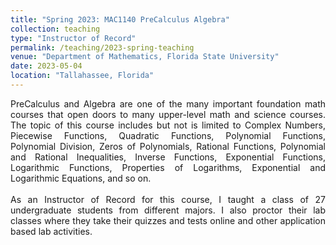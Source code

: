 ```yaml
---
title: "Spring 2023: MAC1140 PreCalculus Algebra"
collection: teaching
type: "Instructor of Record"
permalink: /teaching/2023-spring-teaching
venue: "Department of Mathematics, Florida State University"
date: 2023-05-04
location: "Tallahassee, Florida"
---
```


<div style="text-align: justify">
PreCalculus and Algebra are one of the many important foundation math courses that open doors to many upper-level math and science courses. The topic of this course includes but not is limited to Complex Numbers, Piecewise Functions, Quadratic Functions, Polynomial Functions, Polynomial Division, Zeros of Polynomials, Rational Functions, Polynomial and Rational Inequalities, Inverse Functions, Exponential Functions, Logarithmic Functions, Properties of Logarithms, Exponential and Logarithmic Equations, and so on.<br>
<br>
As an Instructor of Record for this course, I taught a class of 27 undergraduate students from different majors. I also proctor their lab classes where they take their quizzes and tests online and other application based lab activities.
</div>